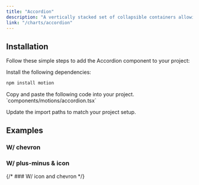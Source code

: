 ```yaml
---
title: "Accordion"
description: "A vertically stacked set of collapsible containers allowing users to toggle content visibility. Customize the animation effects with variants and transitions for expanding/collapsing the sections."
link: "/charts/accordion"
---
```


<ComponentPreview name="accordion-cn-demo" />

## Installation

Follow these simple steps to add the Accordion component to your project:

<Steps>

<Step>Install the following dependencies:</Step>

```bash
npm install motion
```

<Step>
    Copy and paste the following code into your project.
    `components/motions/accordion.tsx`
</Step>

<CollapsibleSource name="accordion" />

<Step>Update the import paths to match your project setup.</Step>

</Steps>

## Examples

### W/ chevron

<ComponentPreview name="accordion-cn-sign" />

### W/ plus-minus & icon

<ComponentPreview name="accordion-cn-icon" />

{/* ### W/ icon and chevron */}
